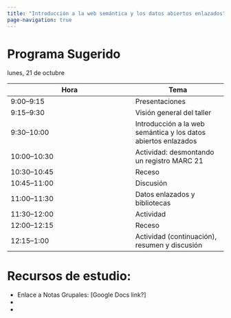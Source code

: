 ```yaml
---
title: "Introducción a la web semántica y los datos abiertos enlazados"
page-navigation: true
---
```


# Programa Sugerido

lunes, 21 de octubre

| Hora | Tema |
| ---- | ---  |
| 9:00–9:15 | Presentaciones |
| 9:15–9:30 | Visión general del taller |
| 9:30–10:00 | Introducción a la web semántica y los datos abiertos enlazados |
| 10:00–10:30 | Actividad: desmontando un registro MARC 21 |
| 10:30–10:45 | Receso |
| 10:45–11:00 | Discusión |
| 11:00–11:30 | Datos enlazados y bibliotecas | 
| 11:30–12:00 | Actividad |
| 12:00–12:15 | Receso |
| 12:15–1:00  | Actividad (continuación), resumen y discusión |

# Recursos de estudio: 

- Enlace a Notas Grupales: [Google Docs link?]
- 
- 